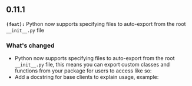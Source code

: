 ## 0.11.1
**`(feat):`** Python now supports specifying files to auto-export from the root `__init__.py` file

### What's changed
- Python now supports specifying files to auto-export from the root `__init__.py` file, this means you can export custom classes and functions from your package for users to access like so:
- Add a docstring for base clients to explain usage, example:


